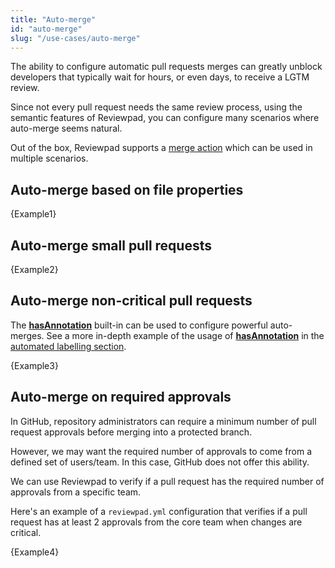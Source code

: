 ```yaml
---
title: "Auto-merge"
id: "auto-merge"
slug: "/use-cases/auto-merge"
---
```



The ability to configure automatic pull requests merges can greatly unblock developers that typically wait for hours, or even days, to receive a LGTM review.

Since not every pull request needs the same review process, using the semantic features of Reviewpad, you can configure many scenarios where auto-merge seems natural.

Out of the box, Reviewpad supports a [merge action](/guides/built-ins#merge) which can be used in multiple scenarios.

## Auto-merge based on file properties

<CodeBlock language="yml">{Example1}</CodeBlock>

## Auto-merge small pull requests

<CodeBlock language="yml">{Example2}</CodeBlock>

## Auto-merge non-critical pull requests

The [**hasAnnotation**](/guides/built-ins#hasannotation) built-in can be used to configure powerful auto-merges. See a more in-depth example of the usage of [**hasAnnotation**](/guides/built-ins#hasannotation) in the [automated labelling section](/use-cases/label-critical-changes-with-semantic-code-annotations).

<CodeBlock language="yml">{Example3}</CodeBlock>

## Auto-merge on required approvals

In GitHub, repository administrators can require a minimum number of pull request approvals before merging into a protected branch.

However, we may want the required number of approvals to come from a defined set of users/team. In this case, GitHub does not offer this ability.

We can use Reviewpad to verify if a pull request has the required number of approvals from a specific team.

Here's an example of a `reviewpad.yml` configuration that verifies if a pull request has at least 2 approvals from the core team when changes are critical.

<CodeBlock language="yml">{Example4}</CodeBlock>
